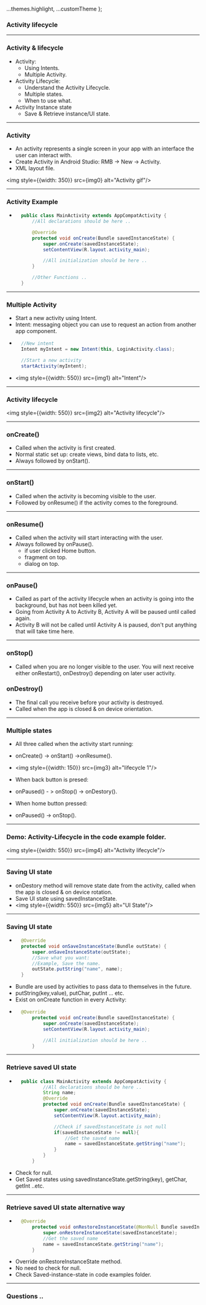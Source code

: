 
  ...themes.highlight,
  ...customTheme
};



### Activity lifecycle

---

### Activity & lifecycle

- Activity:
    - Using Intents.
    - Multiple Activity.
- Activity Lifecycle:
    - Understand the Activity Lifecycle.
    - Multiple states.
    - When to use what.
- Activity Instance state
    - Save & Retrieve instance/UI state.
---

### Activity

- An activity represents a single screen in your app with an interface the user can interact with.
- Create Activity in Android Studio: RMB -> New -> Activity.
- XML layout file.

<img style={{width: 350}} src={img0} alt="Activity gif"/>

---

### Activity Example

- ```Java
    public class MainActivity extends AppCompatActivity {
        //All declarations should be here ..

        @Override
        protected void onCreate(Bundle savedInstanceState) {
            super.onCreate(savedInstanceState);
            setContentView(R.layout.activity_main);

            //All initialization should be here ..
        }

        //Other Functions ..
    }
    ```

---

### Multiple Activity

- Start a new activity using Intent.
- Intent: messaging object you can use to request an action from another app component.
- ```Java
    //New intent
    Intent myIntent = new Intent(this, LoginActivity.class);

    //Start a new activity
    startActivity(myIntent);
    ```
- <img style={{width: 550}} src={img1} alt="Intent"/>

---

### Activity lifecycle

<img style={{width: 550}} src={img2} alt="Activity lifecycle"/>

---

### onCreate()

- Called when the activity is first created.
- Normal static set up: create views, bind data to lists, etc.
- Always followed by onStart().

---

### onStart()

- Called when the activity is becoming visible to the user.
- Followed by onResume() if the activity comes to the foreground.

---
### onResume()

- Called when the activity will start interacting with the user.
- Always followed by onPause().
    - if user clicked Home button.
    - fragment on top.
    - dialog on top.

---

### onPause()

- Called as part of the activity lifecycle when an activity is going into the background, but has not been killed yet.
- Going from Activity A to Activity B, Activity A will be paused until called again.
- Activity B will not be called until Activity A is paused, don't put anything that will take time here.

---

### onStop()

- Called when you are no longer visible to the user. You will next receive either onRestart(), onDestroy() depending on later user activity.

### onDestroy()

- The final call you receive before your activity is destroyed.
- Called when the app is closed & on device orientation.

---

### Multiple states

- All three called when the activity start running:
- onCreate() -> onStart() ->onResume().
- <img style={{width: 150}} src={img3} alt="lifecycle 1"/>

- When back button is presed:
- onPaused() - > onStop() -> onDestory().

- When home button pressed:
- onPaused() -> onStop().

---

### Demo: Activity-Lifecycle in the code example folder.

<img style={{width: 550}} src={img4} alt="Activity lifecycle"/>

---

### Saving UI state

- onDestory method will remove state date from the activity, called when the app is closed & on device rotation.
- Save UI state using savedInstanceState.
- <img style={{width: 550}} src={img5} alt="UI State"/>

---

### Saving UI state

- ```Java
    @Override
    protected void onSaveInstanceState(Bundle outState) {
        super.onSaveInstanceState(outState);
        //Save what you want:
        //Example, Save the name.
        outState.putString("name", name);
    }
    ```
- Bundle are used by activities to pass data to themselves in the future.
- putString(key,value), putChar, putInt ... etc.
- Exist on onCreate function in every Activity:
- ```Java
    @Override
        protected void onCreate(Bundle savedInstanceState) {
            super.onCreate(savedInstanceState);
            setContentView(R.layout.activity_main);

            //All initialization should be here ..
        }
    ````

--- 

### Retrieve saved UI state

- ```Java
    public class MainActivity extends AppCompatActivity {
            //All declarations should be here ..
            String name;
            @Override
            protected void onCreate(Bundle savedInstanceState) {
                super.onCreate(savedInstanceState);
                setContentView(R.layout.activity_main);

                //Check if savedInstanceState is not null
                if(savedInstanceState != null){
                    //Get the saved name
                    name = savedInstanceState.getString("name");
                }
            }
        }
    ```
- Check for null.
- Get Saved states using savedInstanceState.getString(key), getChar, getInt ..etc.

---

### Retrieve saved UI state alternative way

- ```Java
    @Override
        protected void onRestoreInstanceState(@NonNull Bundle savedInstanceState) {
            super.onRestoreInstanceState(savedInstanceState);
            //Get the saved name
            name = savedInstanceState.getString("name");
        }
    ````
- Override onRestoreInstanceState method.
- No need to check for null.
- Check Saved-instance-state in code examples folder. 

---

### Questions ..
